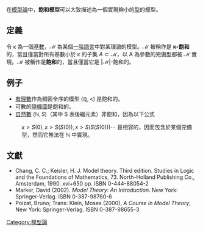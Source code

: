在[[模型論|模型論]]中，'''飽和模型'''可以大致描述為一個實現夠小的[[型|型]]的模型。

==定義==
令 κ 為一個[[基数_(数学)|基數]]，<math>\mathcal{M}</math> 為某個[[一階邏輯|一階語言]]中對某理論的模型。<math>\mathcal{M}</math> 被稱作是 '''κ-飽和''' 的，當且僅當對所有基數小於 κ 的子集 <math>A \subset \mathcal{M}</math>，以 A 為參數的完備型都被 <math>\mathcal{M}</math> 實現。<math>\mathcal{M}</math> 被稱作是'''飽和'''的，當且僅當它是 <math>|\mathcal{M}|</math>-飽和的。

==例子==
* [[有理數|有理數]]作為稠密全序的模型 <math>(\mathbb{Q}, <)</math> 是飽和的。
* 可數的[[隨機圖|隨機圖]]是飽和的。
* [[自然數|自然數]] <math>(\mathbb{N}, S)</math>（其中 S 表後繼元素）非飽和，因為以下公式
: <math> x > S(0), x > S(S(0)), x > S(S(S(0))) \cdots </math> 是相容的，因而包含於某個完備型，然而它無法在 <math>\mathbb{N}</math> 中實現。

==文獻==
* Chang, C. C.; Keisler, H. J. Model theory. Third edition. Studies in Logic and the Foundations of Mathematics, 73. North-Holland Publishing Co., Amsterdam, 1990. xvi+650 pp. ISBN 0-444-88054-2
* Marker, David (2002).  ''Model Theory: An Introduction''.  New York: Springer-Verlag.  ISBN 0-387-98760-6
* Poizat, Bruno; Trans: Klein, Moses (2000),  ''A Course in Model Theory'', New York: Springer-Verlag. ISBN 0-387-98655-3

{{Logic-stub}}
[[Category:模型論|Category:模型論]]
